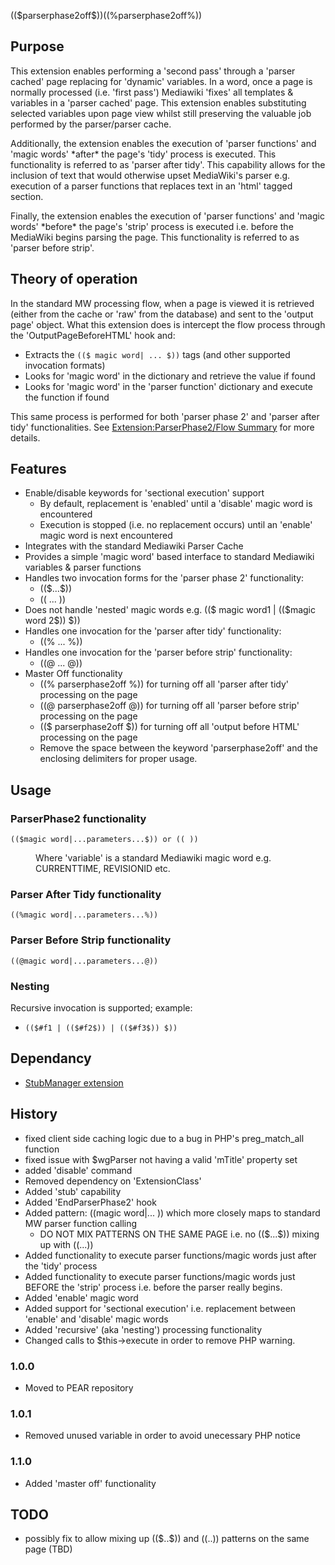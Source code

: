 <!--((@parserphase2off@))-->(($parserphase2off$))((%parserphase2off%))
{{Extension
|name        = ParserPhase2
|status      = stable
|type        = Parser
|author      = [[user:jldupont|Jean-Lou Dupont]]
|image       =
|version     = 1.1.0
|update      =
|mediawiki   = 1.10, 1.11
|download    = [http://mediawiki.googlecode.com/svn/trunk/extensions/ParserPhase2/ SVN]
|readme      =
|changelog   = See SVN ($Id$)
|description = 
|parameters  =
|rights      =
|example     =
}}
== Purpose==
This extension enables performing a 'second pass' through a 'parser cached' page replacing for 
'dynamic' variables. In a word, once a page is normally processed (i.e. 'first pass') Mediawiki 'fixes'
all templates & variables in a 'parser cached' page. This extension enables substituting selected 
variables upon page view whilst still preserving the valuable job performed by the parser/parser cache.

Additionally, the extension enables the execution of 'parser functions' and 'magic words' *after* the
page's 'tidy' process is executed. This functionality is referred to as 'parser after tidy'. 
This capability allows for the inclusion of text that would otherwise upset MediaWiki's parser 
e.g. execution of a parser functions that replaces text in an 'html' tagged section.

Finally, the extension enables the execution of 'parser functions' and 'magic words' *before* the
page's 'strip' process is executed i.e. before the MediaWiki begins parsing the page. 
This functionality is referred to as 'parser before strip'. 

== Theory of operation ==
In the standard MW processing flow, when a page is viewed it is retrieved (either from the cache or 'raw' from the database) and sent to the 'output page' object. What this extension does is intercept the flow process through the 'OutputPageBeforeHTML' hook and:
* Extracts the <code>(($ magic word| ... $))</code> tags (and other supported invocation formats)
* Looks for 'magic word' in the dictionary and retrieve the value if found
* Looks for 'magic word' in the 'parser function' dictionary and execute the function if found
This same process is performed for both 'parser phase 2' and 'parser after tidy' functionalities.
See [[Extension:ParserPhase2/Flow Summary]] for more details.

== Features ==
* Enable/disable keywords for 'sectional execution' support
** By default, replacement is 'enabled' until a 'disable' magic word is encountered
** Execution is stopped (i.e. no replacement occurs) until an 'enable' magic word is next encountered
* Integrates with the standard Mediawiki Parser Cache
* Provides a simple 'magic word' based interface to standard Mediawiki variables & parser functions
* Handles two invocation forms for the 'parser phase 2' functionality:
** (($...$))
** (( ... ))
* Does not handle 'nested' magic words e.g. (($ magic word1 | (($magic word 2$)) $))
* Handles one invocation for the 'parser after tidy' functionality:
** ((% ... %))
* Handles one invocation for the 'parser before strip' functionality:
** ((@ ... @))
* Master Off functionality
** ((% parserphase2off %)) for turning off all 'parser after tidy' processing on the page
** ((@ parserphase2off @)) for turning off all 'parser before strip' processing on the page
** (($ parserphase2off $)) for turning off all 'output before HTML' processing on the page
** Remove the space between the keyword 'parserphase2off' and the enclosing delimiters for proper usage.

== Usage ==
=== ParserPhase2 functionality ===
<code>(($magic word|...parameters...$))  or  (( ))</code>
:Where 'variable' is a standard Mediawiki magic word e.g. CURRENTTIME, REVISIONID etc.
=== Parser After Tidy functionality ===
<code>((%magic word|...parameters...%))</code>
=== Parser Before Strip functionality ===
<code>((@magic word|...parameters...@))</code>

=== Nesting ===
Recursive invocation is supported; example:
* <code>(($#f1 | (($#f2$)) | (($#f3$)) $))</code>

== Dependancy ==
* [[Extension:StubManager|StubManager extension]]

{{Pear|ParserPhase2}}

== History ==
* fixed client side caching logic due to a bug in PHP's preg_match_all function
* fixed issue with $wgParser not having a valid 'mTitle' property set
* added 'disable' command
* Removed dependency on 'ExtensionClass'
* Added 'stub' capability
* Added 'EndParserPhase2' hook
* Added pattern: ((magic word|... )) which more closely maps to standard MW parser function calling
** DO NOT MIX PATTERNS ON THE SAME PAGE i.e. no (($...$)) mixing up with ((...))
* Added functionality to execute parser functions/magic words just after the 'tidy' process
* Added functionality to execute parser functions/magic words just BEFORE the 'strip' process i.e. before the parser really begins.
* Added 'enable' magic word
* Added support for 'sectional execution' i.e. replacement between 'enable' and 'disable' magic words
* Added 'recursive' (aka 'nesting') processing functionality
* Changed calls to $this->execute in order to remove PHP warning.

=== 1.0.0 ===
* Moved to PEAR repository
=== 1.0.1 ===
* Removed unused variable in order to avoid unecessary PHP notice
=== 1.1.0 ===
* Added 'master off' functionality

== TODO ==
* possibly fix to allow mixing up (($..$)) and ((..)) patterns on the same page (TBD)

